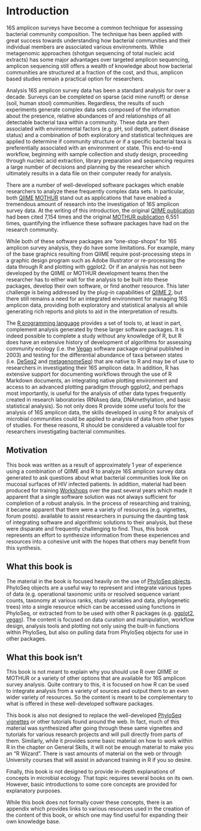 # Introduction

16S amplicon surveys have become a common technique for assessing bacterial community composition. The technique has been applied with great success towards understanding how bacterial communities and their individual members are associated various environments. While metagenomic approaches (shotgun sequencing of total nucleic acid extracts) has some major advantages over targeted amplicon sequencing, amplicon sequencing still offers a wealth of knowledge about how bacterial communities are structured at a fraction of the cost, and thus, amplicon based studies remain a practical option for researchers.

Analysis 16S amplicon survey data has been a standard analysis for over a decade. Surveys can be completed on sparse  (acid mine runoff) or dense (soil, human stool) communities. Regardless, the results of such experiments generate complex data sets composed of the information about the presence, relative abundances of and relationships of all detectable bacterial taxa within a community. These data are then associated with environmental factors (e.g. pH, soil depth, patient disease status) and a combination of both exploratory and statistical techniques are applied to determine if community structure or if a specific bacterial taxa is preferentially associated with an environment or state. This end-to-end workflow, beginning with sample collection and study design, proceeding through nucleic acid extraction, library preparation and sequencing requires a large number of decisions and planning by the researcher which ultimately results in a data file on their computer ready for analysis.

There are a number of well-developed software packages which enable researchers to analyze these frequently complex data sets. In particular, both [QIIME](http://qiime.org) [MOTHUR](https://www.mothur.org) stand out as applications that have enabled a tremendous amount of research into the investigation of 16S amplicon survey data. At the writing of this introduction, the original [QIIME publication](http://www.nature.com/nmeth/journal/v7/n5/full/nmeth.f.303.html) had been cited 7,154 times and the original [MOTHUR publication](http://aem.asm.org/content/75/23/7537.short) 6,551 times, quantifying the influence these software packages have had on the research community. 

While both of these software packages are "one-stop-shops" for 16S amplicon survey analysis, they do have some limitations. For example, many of the base graphics resulting from QIIME require post-processing steps in a graphic design program such as Adobe Illustrator or re-processing the data through R and plotting with ggplot2. Or if an analysis has not been developed by the QIIME or MOTHUR development teams then the researcher has to either wait for the analysis to be built into these packages, develop their own software, or find another resource. This later challenge is being addressed by the plug-in capabilities of [QIIME 2](https://www.r-project.org), but there still remains a need for an integrated environment for managing 16S amplicon data, providing both exploratory and statistical analysis all while generating rich reports and plots to aid in the interpretation of results.

The [R programming language](https://www.r-project.org) provides a set of tools to, at least in part, complement analysis generated by these larger software packages. It is indeed possible to complete a study without any knowledge of R, but R does have an extensive history of development of algorithms for assessing community ecology (i.e. the [Vegan](https://cran.r-project.org/web/packages/vegan/vegan.pdf) software package original published in 2003) and testing for the differential abundance of taxa between states (i.e. [DeSeq2](https://bioconductor.org/packages/release/bioc/html/DESeq2.html) and [metagenomeSeq](https://bioconductor.org/packages/release/bioc/html/metagenomeSeq.html)) that are native to R and may be of use to researchers in investigating their 16S amplicon data. In addition, R has extensive support for documenting workflows through the use of R Markdown documents, an integrating native plotting environment and access to an advanced plotting paradigm through ggplot2, and perhaps most importantly, is useful for the analysis of other data types frequently created in research laboratories (RNAseq data, DNAmethylation, and basic statistical analysis). So not only does R provide some useful tools for the analysis of 16S amplicon data, the skills developed in using R for analysis of microbial communities could be applied to analysis of data from other types of studies.  For these reasons, R should be considered a valuable tool for researchers investigating bacterial communities.

## Motivation

This book was written as a result of approximately 1 year of experience using a combination of QIIME and R to analyze 16S amplicon survey data generated to ask questions about what bacterial communities look like on mucosal surfaces of HIV infected patients. In addition, material had been produced for training [Workshops](http://evomics.org) over the past several years which made it apparent that a single software solution was not always sufficient for completion of a robust analysis. In the process of researching and training, it became apparent that there were a variety of resources (e.g. vignettes, forum posts). available to assist researchers in pursuing the daunting task of integrating software and algorithmic solutions to their analysis, but these were disparate and frequently challenging to find. Thus, this book represents an effort to synthesize information from these experiences and resources into a cohesive unit with the hopes that others may benefit from this synthesis. 

## What this book is

The material in the book is focused heavily on the use of [PhyloSeq objects](https://joey711.github.io/phyloseq/import-data.html). PhyloSeq objects are a useful way to represent and integrate various types of data (e.g. operational taxonomic units or resolved sequence variant counts, taxonomy at various ranks, study variables and data, phylogenetic trees) into a single resource which can be accessed using functions in PhyloSeq, or extracted from to be used with other R packages (e.g. [ggplot2](http://ggplot2.tidyverse.org/reference/), [vegan](https://cran.r-project.org/web/packages/vegan/index.html)). The content is focused on data curation and manipulation, workflow design, analysis tools and plotting not only using the built-in functions within PhyloSeq, but also on pulling data from PhyloSeq objects for use in other packages.

## What this book isn't

This book is not meant to explain why you should use R over QIIME or MOTHUR or a variety of other options that are available for 16S amplicon survey analysis. Quite contrary to this, it is focused on how R can be used to integrate analysis from a variety of sources and output them to an even wider variety of resources. So the content is meant to be complementary to what is offered in these well-developed software packages.

This book is also not designed to replace the well-developed [PhyloSeq vignettes](https://joey711.github.io/phyloseq/) or other tutorials found around the web. In fact, much of this material was synthesized after going through these same vignettes and tutorials for various research projects and will pull directly from parts of them. Similarly, while it provides some basic material on how to work within R in the chapter on General Skills, it will not be enough material to make you an "R Wizard". There is vast amounts of material on the web or through University courses that will assist in advanced training in R if you so desire. 

Finally, this book is not designed to provide in-depth explanations of concepts in microbial ecology. That topic requires several books on its own. However, basic introductions to some core concepts are provided for explanatory purposes.

While this book does not formally cover these concepts, there is an appendix which provides links to various resources used in the creation of the content of this book, or which one may find useful for expanding their own knowledge base.
